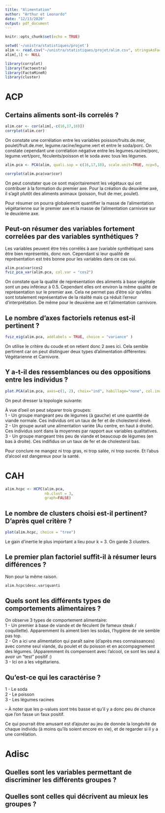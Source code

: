 ```yaml
---
title: "Alimentation"
author: "Arthur et Leonardo"
date: "12/13/2020"
output: pdf_document
---
```


```r
knitr::opts_chunk$set(echo = TRUE)

setwd('~/unistra/statistiques/projet')
alim <- read.csv("~/unistra/statistiques/projet/alim.csv", stringsAsFactors=TRUE)
alim[,1] <- NULL

library(corrplot)
library(factoextra)
library(FactoMineR)
library(cluster)

```

# ACP

## Certains aliments sont-ils correlés ?
``` r
alim.cor <- cor(alim[,-c(16,17,18)])
corrplot(alim.cor)
```

On constate une corrélation entre les variables poisson/fruits.de.mer, poulet/fruit.de.mer, legume.racine/legume.vert et entre le soda/porc.
On constate cependant une corrélation négative entre les legumes.racine/porc, legume.vert/porc, féculents/poisson et le soda avec tous les légumes.




``` r

alim.pca <- PCA(alim, quali.sup = c(16,17,18), scale.unit=TRUE, ncp=5, graph = FALSE)

corrplot(alim.pca$var$cor)

```

On peut constater que ce sont majoritairement les végétaux qui ont contribuer à la formation du premier axe.
Pour la création du deuxième axe, il s'agit plutôt des aliments animaux (poisson, fruit de mer, poulet).

Pour résumer on pourra globalement quantifier la masse de l'alimentation végétarienne sur le premier axe et la masse de l'alimentation carnivore sur le deuxième axe.

## Peut-on résumer des variables fortement correlées par des variables synthétiques ?

Les variables peuvent être très corrélés à axe (variable synthétique) sans être bien représentés, donc non.
Cependant si leur qualité de représentation est très bonne pour les variables dans ce cas oui.
```r

alim.pca$var$cos2
fviz_pca_var(alim.pca, col.var = "cos2")
```

On constate que la qualité de représentation des aliments à base végétale sont un peu inférieur à 0.5. Cependant elles ont environ la même qualité de représentation sur le premier axe. Cela ne permet pas d'être sûr qu'elles sont totalement représentative de la réalité mais ça réduit l'erreur d'interprétation.
De même pour le deuxième axe et l'alimentation carnivore.


## Le nombre d’axes factoriels retenus est-il pertinent ?
``` r
fviz_eig(alim.pca, addlabels = TRUE, choice = "variance" )
```
On utilise le critère du coude et on retient donc 2 axes ici. Cela semble pertinent car on peut distinguer deux types d'alimentation différentes: Végétarienne et Carnivore.


## Y a-t-il des ressemblances ou des oppositions entre les individus ?
```r

plot.PCA(alim.pca, axes=c(1, 2), choix="ind", habillage="none", col.ind="black", col.ind.sup="blue", col.quali="magenta", label=c("quali"), new.plot=TRUE)


```


On peut dresser la topologie suivante:\

À vue d'oeil on peut séparer trois groupes:\
 1 - Un groupe mangeant peu de légumes (à gauche) et une quantité de viande normale. Ces individus ont un taux de fer et de cholesterol élevé.\
 2 - Un groupe aurait une alimentation variée (Au centre, en haut à droite). Ces individus sont dans la moyennes par rapport aux variables\ qualitatives.
 3 - Un groupe mangeant très peu de viande et beaucoup de légumes (en bas à droite). Ces indifidus on un taux de fer et de cholesterol bas.\

Pour conclure ne mangez ni trop gras, ni trop salée, ni trop sucrée. Et l'abus d'alcool est dangereux pour la santé.



# CAH

```r
alim.hcpc <- HCPC(alim.pca,
                  nb.clust = 3,
                  graph=FALSE)
```


## Le nombre de clusters choisi est-il pertinent? D’après quel critère ?

```r
plot(alim.hcpc, choice = "tree")

```

Le gain d’inertie le plus important a lieu pour k = 3. On garde 3 clusters.

## Le premier plan factoriel suffit-il à résumer leurs différences ?

Non pour la même raison.


```r

alim.hcpc$desc.var$quanti

```

## Quels sont les différents types de comportements alimentaires ?

On observe 3 types de comportement alimentaire:\
 1 - Un premier à base de viande et de féculent (le fameux steak / coquillette). Apparemment ils aiment bien les sodas, l'hygiène de vie semble pas top.\
 2 - On a ici une alimentation qui paraît saine (d'après mes connaissances) avec comme seul viande, du poulet et du poisson et en accompagnement des légumes. (Apparemment ils compensent avec l'alcool, ce sont les seul à avoir un "test" positif :)\
 3 - Ici on a les végétariens.\


## Qu’est-ce qui les caractérise ?
1 - Le soda\
2 - Le poisson\
3 - Les légumes racines\

-- À noter que les p-values sont très basse et qu'il y a donc peu de chance que l'on fasse un faux positif.\


Ce qui pourrait être amusant est d'ajouter au jeu de donnée la longévité de chaque individu (à moins qu'ils soient encore en vie), et de regarder si il y a une corrélation.


# Adisc

## Quelles sont les variables permettant de discriminer les différents groupes ?
## Quelles sont celles qui décrivent au mieux les groupes ?


